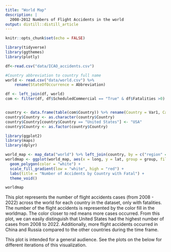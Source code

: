 ```yaml
---
title: "World Map"
description: |
  2008-2012 Numbers of Flight Accidents in the world
output: distill::distill_article
---
```


```r
knitr::opts_chunk$set(echo = FALSE)
```


```r

library(tidyverse)
library(ggthemes)
library(plotly)

df<-read.csv("data/ICAO_accidents.csv") 

#Country abbreviation to country full name
world <- read.csv("data/world.csv") %>% 
    rename(StateOfOccurrence = Abbreviation)

df <- left_join(df, world)
com <- filter(df, df$ScheduledCommercial == "True" & df$Fatalities >0) %>% select(Year, Country, Model, Fatalities, Over2250, Over5700, InjuryLevel, Risk, FlightPhase, EngineType)


country <- data.frame(table(com$Country)) %>% rename(Country = Var1, Cases = Freq)
country$Country <- as.character(country$Country)
country$Country[country$Country == "United States"] <- "USA"
country$Country <- as.factor(country$Country)

```

```r
library(ggplot2)
library(maps)
library(dplyr)

world_map <- map_data("world") %>% left_join(country, by = c("region" = "Country"))
worldmap <- ggplot(world_map, aes(x = long, y = lat, group = group, fill = Cases)) +
  geom_polygon(color = "white") +
  scale_fill_gradient(low = "white", high = "red") +
  labs(title = "Number of Accidents by Country with Fatal") +
  theme_void()
```
```r
worldmap 
```

This plot represents the number of flight accidents cases (from 2008 - 2022) across the world for each country in the dataset, only with fatalities. The number of the flight accidents is represented by the color fill in the worldmap. The color closer to red means more cases occurred. From this plot, we can easily distinguish that United States had the highest number of cases from 2008 to 2022. Additionally, more flight accidents occurred in China and Russia compared to the other countries during the time frame. 

This plot is intended for a general audience. See the plots on the below for different iterations of this visualization.






